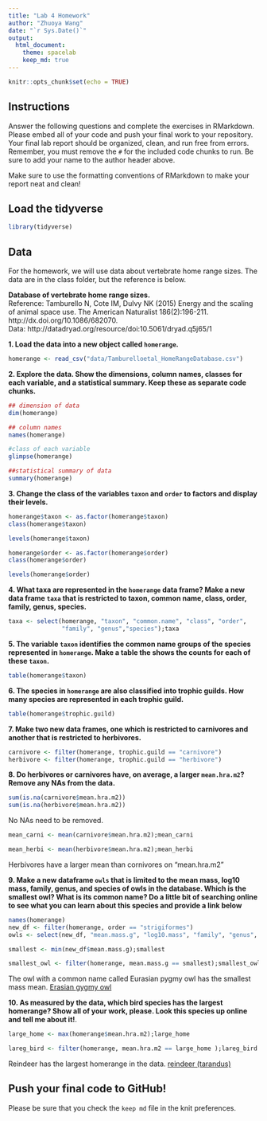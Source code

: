```yaml
---
title: "Lab 4 Homework"
author: "Zhuoya Wang"
date: "`r Sys.Date()`"
output:
  html_document: 
    theme: spacelab
    keep_md: true
---
```


```r
knitr::opts_chunk$set(echo = TRUE)
```

## Instructions
Answer the following questions and complete the exercises in RMarkdown. Please embed all of your code and push your final work to your repository. Your final lab report should be organized, clean, and run free from errors. Remember, you must remove the `#` for the included code chunks to run. Be sure to add your name to the author header above.  

Make sure to use the formatting conventions of RMarkdown to make your report neat and clean!  

## Load the tidyverse
```r
library(tidyverse)
```

## Data
For the homework, we will use data about vertebrate home range sizes. The data are in the class folder, but the reference is below.  

**Database of vertebrate home range sizes.**  
Reference: Tamburello N, Cote IM, Dulvy NK (2015) Energy and the scaling of animal space use. The American Naturalist 186(2):196-211. http://dx.doi.org/10.1086/682070.  
Data: http://datadryad.org/resource/doi:10.5061/dryad.q5j65/1  

**1. Load the data into a new object called `homerange`.**
```r
homerange <- read_csv("data/Tamburelloetal_HomeRangeDatabase.csv")
```

**2. Explore the data. Show the dimensions, column names, classes for each variable, and a statistical summary. Keep these as separate code chunks.**  

```r
## dimension of data
dim(homerange)
```

```r
## column names
names(homerange)
```

```r
#class of each variable
glimpse(homerange)
```



```r
##statistical summary of data
summary(homerange)
```

**3. Change the class of the variables `taxon` and `order` to factors and display their levels.**  
```r
homerange$taxon <- as.factor(homerange$taxon)
class(homerange$taxon)

```



```r
levels(homerange$taxon)
```






```r
homerange$order <- as.factor(homerange$order)
class(homerange$order)

```


```r
levels(homerange$order)
```


**4. What taxa are represented in the `homerange` data frame? Make a new data frame `taxa` that is restricted to taxon, common name, class, order, family, genus, species.**  

```r
taxa <- select(homerange, "taxon", "common.name", "class", "order",
               "family", "genus","species");taxa
```


**5. The variable `taxon` identifies the common name groups of the species represented in `homerange`. Make a table the shows the counts for each of these `taxon`.**  
```r
table(homerange$taxon)

```

**6. The species in `homerange` are also classified into trophic guilds. How many species are represented in each trophic guild.**  
```r
table(homerange$trophic.guild)

```

**7. Make two new data frames, one which is restricted to carnivores and another that is restricted to herbivores.**  
```r
carnivore <- filter(homerange, trophic.guild == "carnivore")
herbivore <- filter(homerange, trophic.guild == "herbivore")
```


**8. Do herbivores or carnivores have, on average, a larger `mean.hra.m2`? Remove any NAs from the data.**  
```r
sum(is.na(carnivore$mean.hra.m2))
sum(is.na(herbivore$mean.hra.m2))

```

No NAs need to be removed. 

```r
mean_carni <- mean(carnivore$mean.hra.m2);mean_carni

mean_herbi <- mean(herbivore$mean.hra.m2);mean_herbi
```

Herbivores have a larger mean than cornivores on "mean.hra.m2"




**9. Make a new dataframe `owls` that is limited to the mean mass, log10 mass, family, genus, and species of owls in the database. Which is the smallest owl? What is its common name? Do a little bit of searching online to see what you can learn about this species and provide a link below** 
```r
names(homerange)
new_df <- filter(homerange, order == "strigiformes")
owls <- select(new_df, "mean.mass.g", "log10.mass", "family", "genus", "species");owls

smallest <- min(new_df$mean.mass.g);smallest

smallest_owl <- filter(homerange, mean.mass.g == smallest);smallest_owl
```

The owl with a common name called Eurasian pygmy owl has the smallest mass mean.
[Erasian gygmy owl](https://animaldiversity.org/accounts/Glaucidium_passerinum/)

**10. As measured by the data, which bird species has the largest homerange? Show all of your work, please. Look this species up online and tell me about it!**.  
```r
large_home <- max(homerange$mean.hra.m2);large_home

lareg_bird <- filter(homerange, mean.hra.m2 == large_home );lareg_bird


```
Reindeer has the largest homerange in the data. [reindeer (tarandus)](https://animaldiversity.org/accounts/Rangifer_tarandus/)


## Push your final code to GitHub!
Please be sure that you check the `keep md` file in the knit preferences.   